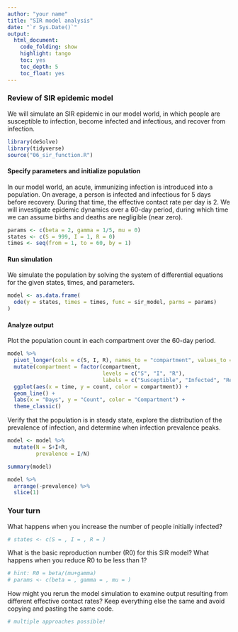 ```yaml
---
author: "your name"
title: "SIR model analysis"
date: "`r Sys.Date()`"
output:
  html_document:
    code_folding: show
    highlight: tango
    toc: yes
    toc_depth: 5
    toc_float: yes
---
```


### Review of SIR epidemic model

We will simulate an SIR epidemic in our model world, in which people are susceptible to infection, become infected and infectious, and recover from infection.

```r
library(deSolve) 
library(tidyverse)
source("06_sir_function.R")
```

#### Specify parameters and initialize population

In our model world, an acute, immunizing infection is introduced into a population. On average, a person is infected and infectious for 5 days before recovery. During that time, the effective contact rate per day is 2. We will investigate epidemic dynamics over a 60-day period, during which time we can assume births and deaths are negligible (near zero).

```r
params <- c(beta = 2, gamma = 1/5, mu = 0) 
states <- c(S = 999, I = 1, R = 0) 
times <- seq(from = 1, to = 60, by = 1)
```

#### Run simulation
We simulate the population by solving the system of differential equations for the given states, times, and parameters.
```r
model <- as.data.frame(
  ode(y = states, times = times, func = sir_model, parms = params)
) 
```

#### Analyze output

Plot the population count in each compartment over the 60-day period.

```r
model %>% 
  pivot_longer(cols = c(S, I, R), names_to = "compartment", values_to = "count") %>% 
  mutate(compartment = factor(compartment,
                              levels = c("S", "I", "R"), 
                              labels = c("Susceptible", "Infected", "Recovered"))) %>% 
  ggplot(aes(x = time, y = count, color = compartment)) +
  geom_line() + 
  labs(x = "Days", y = "Count", color = "Compartment") +
  theme_classic() 
```

Verify that the population is in steady state, explore the distribution of the prevalence of infection, and determine when infection prevalence peaks.

```r
model <- model %>% 
  mutate(N = S+I+R,
         prevalence = I/N) 

summary(model)

model %>% 
  arrange(-prevalence) %>% 
  slice(1)
```

### Your turn

What happens when you increase the number of people initially infected?
```r
# states <- c(S = , I = , R = ) 
```

What is the basic reproduction number (R0) for this SIR model? What happens when you reduce R0 to be less than 1?
```r
# hint: R0 = beta/(mu+gamma) 
# params <- c(beta = , gamma = , mu = ) 
```

How might you rerun the model simulation to examine output resulting from different effective contact rates? Keep everything else the same and avoid copying and pasting the same code.
```r
# multiple approaches possible!
```
